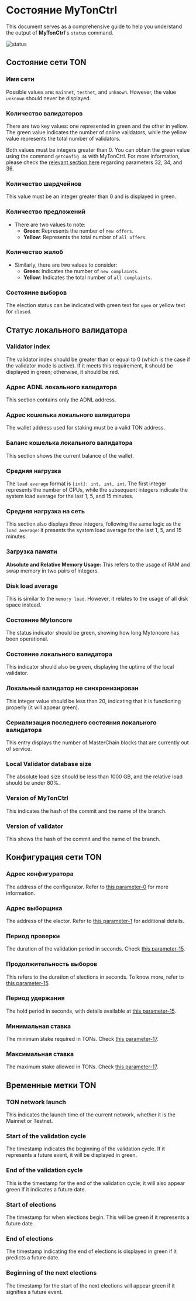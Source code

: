 
# Состояние MyTonCtrl

This document serves as a comprehensive guide to help you understand the output of **MyTonCtrl**'s `status` command.

![status](/img/docs/mytonctrl/status.png)

## Состояние сети TON

### Имя сети

Possible values are: `mainnet`, `testnet`, and `unknown`. However, the value `unknown` should never be displayed.

### Количество валидаторов

There are two key values: one represented in green and the other in yellow. The green value indicates the number of online validators, while the yellow value represents the total number of validators.

Both values must be integers greater than 0. You can obtain the green value using the command `getconfig 34` with MyTonCtrl. For more information, please check the [relevant section here](/v3/documentation/network/configs/blockchain-configs#param-32-34-and-36) regarding parameters 32, 34, and 36.

### Количество шардчейнов

This value must be an integer greater than 0 and is displayed in green.

### Количество предложений

- There are two values to note:
  - **Green**: Represents the number of `new offers`.
  - **Yellow**: Represents the total number of `all offers`.

### Количество жалоб

- Similarly, there are two values to consider:
  - **Green**: Indicates the number of `new complaints`.
  - **Yellow**: Indicates the total number of `all complaints`.

### Состояние выборов

The election status can be indicated with green text for `open` or yellow text for `closed`.

## Статус локального валидатора

### Validator index

The validator index should be greater than or equal to 0 (which is the case if the validator mode is active). If it meets this requirement, it should be displayed in green; otherwise, it should be red.

### Адрес ADNL локального валидатора

This section contains only the ADNL address.

### Адрес кошелька локального валидатора

The wallet address used for staking must be a valid TON address.

### Баланс кошелька локального валидатора

This section shows the current balance of the wallet.

### Средняя нагрузка

The `load average` format is `[int]: int, int, int`. The first integer represents the number of CPUs, while the subsequent integers indicate the system load average for the last 1, 5, and 15 minutes.

### Средняя нагрузка на сеть

This section also displays three integers, following the same logic as the `load average`: it presents the system load average for the last 1, 5, and 15 minutes.

### Загрузка памяти

**Absolute and Relative Memory Usage:** This refers to the usage of RAM and swap memory in two pairs of integers.

### Disk load average

This is similar to the `memory load`. However, it relates to the usage of all disk space instead.

### Состояние Mytoncore

The status indicator should be green, showing how long Mytoncore has been operational.

### Состояние локального валидатора

This indicator should also be green, displaying the uptime of the local validator.

### Локальный валидатор не синхронизирован

This integer value should be less than 20, indicating that it is functioning properly (it will appear green).

### Сериализация последнего состояния локального валидатора

This entry displays the number of MasterChain blocks that are currently out of service.

### Local Validator database size

The absolute load size should be less than 1000 GB, and the relative load should be under 80%.

### Version of MyTonCtrl

This indicates the hash of the commit and the name of the branch.

### Version of validator

This shows the hash of the commit and the name of the branch.

## Конфигурация сети TON

### Адрес конфигуратора

The address of the configurator. Refer to [this parameter-0](/v3/documentation/network/configs/blockchain-configs#param-0) for more information.

### Адрес выборщика

The address of the elector. Refer to [this parameter-1](/v3/documentation/network/configs/blockchain-configs#param-1) for additional details.

### Период проверки

The duration of the validation period in seconds. Check [this parameter-15](/v3/documentation/network/configs/blockchain-configs#param-15).

### Продолжительность выборов

This refers to the duration of elections in seconds. To know more, refer to [this parameter-15](/v3/documentation/network/configs/blockchain-configs#param-15).

### Период удержания

The hold period in seconds, with details available at [this parameter-15](/v3/documentation/network/configs/blockchain-configs#param-15).

### Минимальная ставка

The minimum stake required in TONs. Check [this parameter-17](/v3/documentation/network/configs/blockchain-configs#param-17).

### Максимальная ставка

The maximum stake allowed in TONs. Check [this parameter-17](/v3/documentation/network/configs/blockchain-configs#param-17).

## Временные метки TON

### TON network launch

This indicates the launch time of the current network, whether it is the Mainnet or Testnet.

### Start of the validation cycle

The timestamp indicates the beginning of the validation cycle. If it represents a future event, it will be displayed in green.

### End of the validation cycle

This is the timestamp for the end of the validation cycle; it will also appear green if it indicates a future date.

### Start of elections

The timestamp for when elections begin. This will be green if it represents a future date.

### End of elections

The timestamp indicating the end of elections is displayed in green if it predicts a future date.

### Beginning of the next elections

The timestamp for the start of the next elections will appear green if it signifies a future event.

<Feedback />
